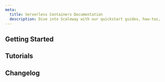 ```yaml
---
meta:
  title: Serverless Containers Documentation
  description: Dive into Scaleway with our quickstart guides, how-tos, tutorials and more
---
```


<ProductHeader 
   productName="Serverless Containers"
   productLogo="containers"
   description="Scaleway Serverless Containers allows you to deploy containerized stateless web applications in the cloud to run short-lived, event-driven tasks."
   url="/serverless/containers/quickstart"
   label="Serverless Containers Quickstart"
/>

## Getting Started

<Grid>
    <SummaryCard
        title="Quickstart"
        icon="rocket"
        description="Learn how to create and deploy a Serverless Container in a few steps."
        label="View Quickstart"
        url="/serverless/containers/quickstart/"
    />
    <SummaryCard
        title="Concepts"
        icon="info"
        description="Core concepts that give you a better understanding of Serverless."
        label="View Concepts"
        url="/serverless/containers/concepts/"
    />
    <SummaryCard
        title="How-Tos"
        icon="help-circle-outline"
        description="Learn how to use Serverless Containers using the Scaleway console."
        label="View How-Tos"
        url="/serverless/containers/how-to/"
    />
    <SummaryCard
        title="Additional Content"
        icon="book-open-outline"
        description="Go further with detailed, in-depth information on Serverless Containers."
        label="View Additional Content"
        url="/serverless/containers/reference-content/"
    />
</Grid>

## Tutorials

<Grid>
    <DefaultCard
        title="Running a Python Flask Server on a Serverless Container"
        url="tutorials/run-python-flask-server-on-serverless-container/"
        label="Read more"
    />
    <DefaultCard
        title="Running a Node.js + Express Server on Serverless Container"
        url="tutorials/run-nodejs-express-server-on-serverless-containers/"
        label="Read more"
    />
    <DefaultCard
        title="Deploying Umami web analytics on Serverless Containers"
        url="tutorials/deploy-umami-on-serverless-containers/"
        label="Read more"
    />
    <DefaultCard
        title="Deploying Laravel 10.x on Serverless Containers"
        url="tutorials/deploy-laravel-on-serverless-containers/"
        label="Read more"
    />
</Grid>


<ClickableBanner
    productLogo="cli"
    title="Serverless Containers API"
    description="Manage Serverless Containers using the Scaleway API."
    url="https://www.scaleway.com/en/developers/api/serverless-containers/"
    label="Go to Serverless Containers API"
/>

## Changelog

<ChangelogList
    productName="serverless-containers"
    numberOfChanges={3}
/>
